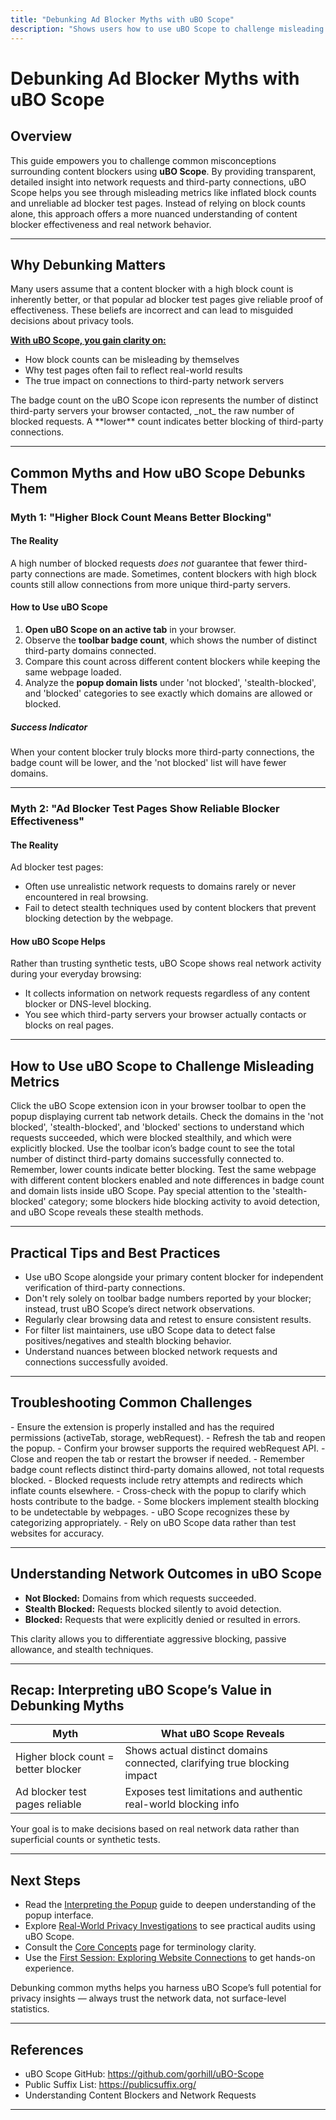 ```yaml
---
title: "Debunking Ad Blocker Myths with uBO Scope"
description: "Shows users how to use uBO Scope to challenge misleading metrics (like high block counts) and to better understand the effectiveness of different content blockers or DNS-based blocking."
---
```


# Debunking Ad Blocker Myths with uBO Scope

## Overview
This guide empowers you to challenge common misconceptions surrounding content blockers using **uBO Scope**. By providing transparent, detailed insight into network requests and third-party connections, uBO Scope helps you see through misleading metrics like inflated block counts and unreliable ad blocker test pages. Instead of relying on block counts alone, this approach offers a more nuanced understanding of content blocker effectiveness and real network behavior.

---

## Why Debunking Matters

Many users assume that a content blocker with a high block count is inherently better, or that popular ad blocker test pages give reliable proof of effectiveness. These beliefs are incorrect and can lead to misguided decisions about privacy tools.

<u>**With uBO Scope, you gain clarity on:**</u>

- How block counts can be misleading by themselves
- Why test pages often fail to reflect real-world results
- The true impact on connections to third-party network servers

<Note>
The badge count on the uBO Scope icon represents the number of distinct third-party servers your browser contacted, _not_ the raw number of blocked requests. A **lower** count indicates better blocking of third-party connections.
</Note>

---

## Common Myths and How uBO Scope Debunks Them

### Myth 1: "Higher Block Count Means Better Blocking"

#### The Reality
A high number of blocked requests *does not* guarantee that fewer third-party connections are made. Sometimes, content blockers with high block counts still allow connections from more unique third-party servers.

#### How to Use uBO Scope

1. **Open uBO Scope on an active tab** in your browser.
2. Observe the **toolbar badge count**, which shows the number of distinct third-party domains connected.
3. Compare this count across different content blockers while keeping the same webpage loaded.
4. Analyze the **popup domain lists** under 'not blocked', 'stealth-blocked', and 'blocked' categories to see exactly which domains are allowed or blocked.

##### Success Indicator
When your content blocker truly blocks more third-party connections, the badge count will be lower, and the 'not blocked' list will have fewer domains.

---

### Myth 2: "Ad Blocker Test Pages Show Reliable Blocker Effectiveness"

#### The Reality
Ad blocker test pages:
- Often use unrealistic network requests to domains rarely or never encountered in real browsing.
- Fail to detect stealth techniques used by content blockers that prevent blocking detection by the webpage.

#### How uBO Scope Helps

Rather than trusting synthetic tests, uBO Scope shows real network activity during your everyday browsing:

- It collects information on network requests regardless of any content blocker or DNS-level blocking.
- You see which third-party servers your browser actually contacts or blocks on real pages.

---

## How to Use uBO Scope to Challenge Misleading Metrics

<Steps>
<Step title="Launch uBO Scope Popup">
Click the uBO Scope extension icon in your browser toolbar to open the popup displaying current tab network details.
</Step>
<Step title="Review Third-Party Connections">
Check the domains in the 'not blocked', 'stealth-blocked', and 'blocked' sections to understand which requests succeeded, which were blocked stealthily, and which were explicitly blocked.
</Step>
<Step title="Interpret Badge Count">
Use the toolbar icon’s badge count to see the total number of distinct third-party domains successfully connected to. Remember, lower counts indicate better blocking.
</Step>
<Step title="Compare Across Content Blockers">
Test the same webpage with different content blockers enabled and note differences in badge count and domain lists inside uBO Scope.
</Step>
<Step title="Analyze Stealth Blocking">
Pay special attention to the 'stealth-blocked' category; some blockers hide blocking activity to avoid detection, and uBO Scope reveals these stealth methods.
</Step>
</Steps>

---

## Practical Tips and Best Practices

- Use uBO Scope alongside your primary content blocker for independent verification of third-party connections.
- Don't rely solely on toolbar badge numbers reported by your blocker; instead, trust uBO Scope’s direct network observations.
- Regularly clear browsing data and retest to ensure consistent results.
- For filter list maintainers, use uBO Scope data to detect false positives/negatives and stealth blocking behavior.
- Understand nuances between blocked network requests and connections successfully avoided.

---

## Troubleshooting Common Challenges

<AccordionGroup title="Troubleshooting uBO Scope Insights">
<Accordion title="No Data Showing in uBO Scope Popup">
- Ensure the extension is properly installed and has the required permissions (activeTab, storage, webRequest).
- Refresh the tab and reopen the popup.
- Confirm your browser supports the required webRequest API.
- Close and reopen the tab or restart the browser if needed.
</Accordion>
<Accordion title="Badge Count Doesn't Match Expectations">
- Remember badge count reflects distinct third-party domains allowed, not total requests blocked.
- Blocked requests include retry attempts and redirects which inflate counts elsewhere.
- Cross-check with the popup to clarify which hosts contribute to the badge.
</Accordion>
<Accordion title="Stealth Blocking Not Detected by Test Pages">
- Some blockers implement stealth blocking to be undetectable by webpages.
- uBO Scope recognizes these by categorizing appropriately.
- Rely on uBO Scope data rather than test websites for accuracy.
</Accordion>
</AccordionGroup>

---

## Understanding Network Outcomes in uBO Scope

- **Not Blocked:** Domains from which requests succeeded.
- **Stealth Blocked:** Requests blocked silently to avoid detection.
- **Blocked:** Requests that were explicitly denied or resulted in errors.

This clarity allows you to differentiate aggressive blocking, passive allowance, and stealth techniques.

---

## Recap: Interpreting uBO Scope’s Value in Debunking Myths

| Myth                                 | What uBO Scope Reveals                                    |
|-------------------------------------|-----------------------------------------------------------|
| Higher block count = better blocker | Shows actual distinct domains connected, clarifying true blocking impact |
| Ad blocker test pages reliable      | Exposes test limitations and authentic real-world blocking info |

Your goal is to make decisions based on real network data rather than superficial counts or synthetic tests.

---

## Next Steps

- Read the [Interpreting the Popup](https://docs.ublockorigin.com/guides/analyzing-traffic/interpreting-popup) guide to deepen understanding of the popup interface.
- Explore [Real-World Privacy Investigations](https://docs.ublockorigin.com/guides/analyzing-traffic/practical-examples) to see practical audits using uBO Scope.
- Consult the [Core Concepts](https://docs.ublockorigin.com/overview/architecture-and-concepts/core-terms) page for terminology clarity.
- Use the [First Session: Exploring Website Connections](https://docs.ublockorigin.com/guides/getting-started/first-look) to get hands-on experience.

<Tip>
Debunking common myths helps you harness uBO Scope’s full potential for privacy insights — always trust the network data, not surface-level statistics.
</Tip>

---

## References

- uBO Scope GitHub: <https://github.com/gorhill/uBO-Scope>
- Public Suffix List: <https://publicsuffix.org/>
- Understanding Content Blockers and Network Requests

---
